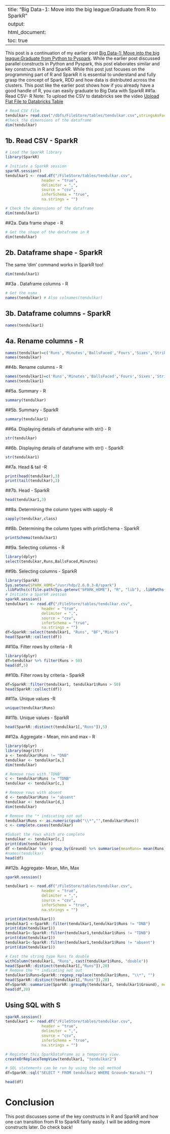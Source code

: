 
---
title: "Big Data-1: Move into the big league:Graduate from R to SparkR"
output:
  html_document:
    toc: true
---

This post is a continuation of my earlier post [Big Data-1: Move into the big league:Graduate from Python to Pyspark](https://gigadom.in/2018/10/08/big-data-1-move-into-the-big-leaguegraduate-from-python-to-pyspark/). While the earlier post discussed parallel constructs in Python and Pyspark, this post elaborates similar and key constructs in R and SparkR. While this post just focuses on the programming part of R and SparkR it is essential to understand and fully grasp the concept of Spark, RDD and how data is distributed across the clusters. This post like the earlier post shows how if you already have a good handle of R, you can easily graduate to Big Data with SparkR
##1a. Read CSV- R
Note: To upload the CSV to databricks see the video [Upload Flat File to Databricks Table](https://www.youtube.com/watch?v=H5LxjaJgpSk)

```r
# Read CSV file
tendulkar= read.csv("/dbfs/FileStore/tables/tendulkar.csv",stringsAsFactors = FALSE,na.strings=c(NA,"-"))
#Check the dimensions of the dataframe
dim(tendulkar)
```

## 1b. Read CSV - SparkR

```r
# Load the SparkR library
library(SparkR)

# Initiate a SparkR session
sparkR.session()
tendulkar1 <- read.df("/FileStore/tables/tendulkar.csv", 
				header = "true", 
				delimiter = ",", 
				source = "csv", 
				inferSchema = "true", 
				na.strings = "")

# Check the dimensions of the dataframe
dim(tendulkar1)
```

##2a. Data frame shape - R

```r
# Get the shape of the dataframe in R
dim(tendulkar)
```

## 2b. Dataframe shape - SparkR
The same 'dim' command works in SparkR too!

```r
dim(tendulkar1)
```

##3a . Dataframe columns - R

```r
# Get the nsma
names(tendulkar) # Also colnames(tendulkar)
```

## 3b. Dataframe columns - SparkR

```r
names(tendulkar1)
```

## 4a. Rename columns - R

```r
names(tendulkar)=c('Runs','Minutes','BallsFaced','Fours','Sixes','StrikeRate','Position','Dismissal','Innings','Opposition','Ground','StartDate')
names(tendulkar)
```

##4b. Rename columns - R

```r
names(tendulkar1)=c('Runs','Minutes','BallsFaced','Fours','Sixes','StrikeRate','Position','Dismissal','Innings','Opposition','Ground','StartDate')
names(tendulkar1)
```

##5a.  Summary - R

```r
summary(tendulkar)
```

##5b.  Summary - SparkR

```r
summary(tendulkar1)
```

##6a. Displaying details of dataframe with str() - R

```r
str(tendulkar)
```

##6b. Displaying details of dataframe with str() - SparkR

```r
str(tendulkar1)
```

##7a.  Head & tail -R

```r
print(head(tendulkar),3)
print(tail(tendulkar),3)
```

##7b. Head  - SparkR

```r
head(tendulkar1,3)

```

##8a. Determining the column types with sapply -R

```r
sapply(tendulkar,class)
```

##8b. Determining the column types with printSchema - SparkR

```r
printSchema(tendulkar1)
```

##9a.  Selecting columns - R

```r
library(dplyr)
select(tendulkar,Runs,BallsFaced,Minutes)
```

##9b. Selecting columns - SparkR

```r
library(SparkR)
Sys.setenv(SPARK_HOME="/usr/hdp/2.6.0.3-8/spark")
.libPaths(c(file.path(Sys.getenv("SPARK_HOME"), "R", "lib"), .libPaths()))
# Initiate a SparkR session
sparkR.session()
tendulkar1 <- read.df("/FileStore/tables/tendulkar.csv", 
				header = "true", 
				delimiter = ",", 
				source = "csv", 
				inferSchema = "true", 
				na.strings = "")
df=SparkR::select(tendulkar1, "Runs", "BF","Mins")
head(SparkR::collect(df))
```

##10a.  Filter rows by criteria - R

```r
library(dplyr)
df=tendulkar %>% filter(Runs > 50)
head(df,5)
```

##10b.  Filter rows by criteria - SparkR

```r
df=SparkR::filter(tendulkar1, tendulkar1$Runs > 50)
head(SparkR::collect(df))
```

##11a. Unique values -R

```r

unique(tendulkar$Runs)
```

##11b. Unique values - SparkR

```r

head(SparkR::distinct(tendulkar1[,"Runs"]),5)
```

##12a. Aggregate - Mean, min and max - R

```r
library(dplyr)
library(magrittr)
a <- tendulkar$Runs != "DNB"
tendulkar <- tendulkar[a,]
dim(tendulkar)

# Remove rows with 'TDNB'
c <- tendulkar$Runs != "TDNB"
tendulkar <- tendulkar[c,]

# Remove rows with absent
d <- tendulkar$Runs != "absent"
tendulkar <- tendulkar[d,]
dim(tendulkar)

# Remove the "* indicating not out
tendulkar$Runs <- as.numeric(gsub("\\*","",tendulkar$Runs))
c <- complete.cases(tendulkar)

#Subset the rows which are complete
tendulkar <- tendulkar[c,]
print(dim(tendulkar))
df <-tendulkar %>%  group_by(Ground) %>% summarise(meanRuns= mean(Runs), minRuns=min(Runs), maxRuns=max(Runs)) 
#names(tendulkar)
head(df)
```

##12b. Aggregate- Mean, Min, Max

```r
sparkR.session()

tendulkar1 <- read.df("/FileStore/tables/tendulkar.csv", 
				header = "true", 
				delimiter = ",", 
				source = "csv", 
				inferSchema = "true", 
				na.strings = "")

print(dim(tendulkar1))
tendulkar1 <-SparkR::filter(tendulkar1,tendulkar1$Runs != "DNB")
print(dim(tendulkar1))
tendulkar1<-SparkR::filter(tendulkar1,tendulkar1$Runs != "TDNB")
print(dim(tendulkar1))
tendulkar1<-SparkR::filter(tendulkar1,tendulkar1$Runs != "absent")
print(dim(tendulkar1))

# Cast the string type Runs to double
withColumn(tendulkar1, "Runs", cast(tendulkar1$Runs, "double"))
head(SparkR::distinct(tendulkar1[,"Runs"]),20)
# Remove the "* indicating not out
tendulkar1$Runs=SparkR::regexp_replace(tendulkar1$Runs, "\\*", "")
head(SparkR::distinct(tendulkar1[,"Runs"]),20)
df=SparkR::summarize(SparkR::groupBy(tendulkar1, tendulkar1$Ground), mean = mean(tendulkar1$Runs), minRuns=min(tendulkar1$Runs),maxRuns=max(tendulkar1$Runs))
head(df,20)
```

## Using SQL with S

```r
sparkR.session()
tendulkar1 <- read.df("/FileStore/tables/tendulkar.csv", 
				header = "true", 
				delimiter = ",", 
				source = "csv", 
				inferSchema = "true", 
				na.strings = "")

# Register this SparkDataFrame as a temporary view.
createOrReplaceTempView(tendulkar1, "tendulkar2")

# SQL statements can be run by using the sql method
df=SparkR::sql("SELECT * FROM tendulkar2 WHERE Ground='Karachi'")

head(df)

```

# Conclusion
This post discusses some of the key constructs in R and SparkR and how one can transition from R to SparkR fairly easily. I will be adding more constructs 
later. Do check back!
